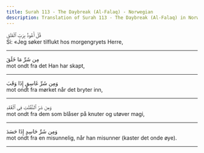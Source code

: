 ```yaml
---
title: Surah 113 - The Daybreak (Al-Falaq) - Norwegian
description: Translation of Surah 113 - The Daybreak (Al-Falaq) in Norwegian
---
```





<Aside type="quran" title="1">
قُلْ أَعُوذُ بِرَبِّ ٱلْفَلَقِ
</Aside>

<Aside type="reference" title="1">
Si: «Jeg søker tilflukt hos morgengryets Herre,
</Aside>

---

<Aside type="quran" title="2">
مِن شَرِّ مَا خَلَقَ
</Aside>

<Aside type="reference" title="2">
mot ondt fra det Han har skapt,
</Aside>

---

<Aside type="quran" title="3">
وَمِن شَرِّ غَاسِقٍ إِذَا وَقَبَ
</Aside>

<Aside type="reference" title="3">
mot ondt fra mørket når det bryter inn,
</Aside>

---

<Aside type="quran" title="4">
وَمِن شَرِّ ٱلنَّفَّٰثَٰتِ فِى ٱلْعُقَدِ
</Aside>

<Aside type="reference" title="4">
mot ondt fra dem som blåser på knuter og utøver magi,
</Aside>

---

<Aside type="quran" title="5">
وَمِن شَرِّ حَاسِدٍ إِذَا حَسَدَ
</Aside>

<Aside type="reference" title="5">
mot ondt fra en misunnelig, når han misunner (kaster det onde øye).
</Aside>

---

